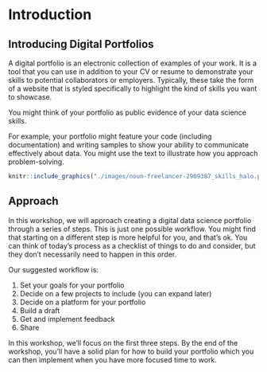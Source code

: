 # Introduction


## Introducing Digital Portfolios

A digital portfolio is an electronic collection of examples of your work. It is a tool that you can use in addition to your CV or resume to demonstrate your skills to potential collaborators or employers. Typically, these take the form of a website that is styled specifically to highlight the kind of skills you want to showcase.

You might think of your portfolio as public evidence of your data science skills.

For example, your portfolio might feature your code (including documentation) and writing samples to show your ability to communicate effectively about data. You might use the text to illustrate how you approach problem-solving. 

```r
knitr::include_graphics("./images/noun-freelancer-2909387_skills_halo.png")
```

## Approach

In this workshop, we will approach creating a digital data science portfolio through a series of steps. This is just one possible workflow. You might find that starting on a different step is more helpful for you, and that's ok. You can think of today's process as a checklist of things to do and consider, but they don't necessarily need to happen in this order.

Our suggested workflow is:

1. Set your goals for your portfolio
2. Decide on a few projects to include (you can expand later)
3. Decide on a platform for your portfolio
4. Build a draft
5. Get and implement feedback
6. Share

In this workshop, we'll focus on the first three steps. By the end of the workshop, you'll have a solid plan for how to build your portfolio which you can then implement when you have more focused time to work.










